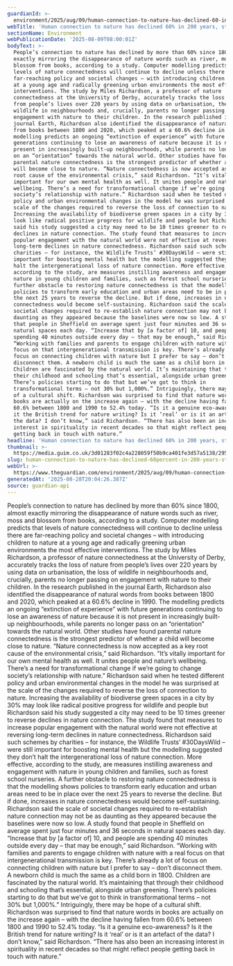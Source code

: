 ```yaml
---
guardianId: >-
  environment/2025/aug/09/human-connection-to-nature-has-declined-60-in-200-years-study-finds
webTitle: 'Human connection to nature has declined 60% in 200 years, study finds'
sectionName: Environment
webPublicationDate: '2025-08-09T08:00:01Z'
bodyText: >-
  People’s connection to nature has declined by more than 60% since 1800, almost
  exactly mirroring the disappearance of nature words such as river, moss and
  blossom from books, according to a study. Computer modelling predicts that
  levels of nature connectedness will continue to decline unless there are
  far-reaching policy and societal changes – with introducing children to nature
  at a young age and radically greening urban environments the most effective
  interventions. The study by Miles Richardson, a professor of nature
  connectedness at the University of Derby, accurately tracks the loss of nature
  from people’s lives over 220 years by using data on urbanisation, the loss of
  wildlife in neighbourhoods and, crucially, parents no longer passing on
  engagement with nature to their children. In the research published in the
  journal Earth, Richardson also identified the disappearance of natural words
  from books between 1800 and 2020, which peaked at a 60.6% decline in 1990. The
  modelling predicts an ongoing “extinction of experience” with future
  generations continuing to lose an awareness of nature because it is not
  present in increasingly built-up neighbourhoods, while parents no longer pass
  on an “orientation” towards the natural world. Other studies have found
  parental nature connectedness is the strongest predictor of whether a child
  will become close to nature. “Nature connectedness is now accepted as a key
  root cause of the environmental crisis,” said Richardson. “It’s vitally
  important for our own mental health as well. It unites people and nature’s
  wellbeing. There’s a need for transformational change if we’re going to change
  society’s relationship with nature.” Richardson said when he tested different
  policy and urban environmental changes in the model he was surprised at the
  scale of the changes required to reverse the loss of connection to nature.
  Increasing the availability of biodiverse green spaces in a city by 30% may
  look like radical positive progress for wildlife and people but Richardson
  said his study suggested a city may need to be 10 times greener to reverse
  declines in nature connection. The study found that measures to increase
  popular engagement with the natural world were not effective at reversing
  long-term declines in nature connectedness. Richardson said such schemes by
  charities – for instance, the Wildlife Trusts’ #30DaysWild – were still
  important for boosting mental health but the modelling suggested they don’t
  halt the intergenerational loss of nature connection. More effective,
  according to the study, are measures instilling awareness and engagement with
  nature in young children and families, such as forest school nurseries. A
  further obstacle to restoring nature connectedness is that the modelling shows
  policies to transform early education and urban areas need to be in place over
  the next 25 years to reverse the decline. But if done, increases in nature
  connectedness would become self-sustaining. Richardson said the scale of
  societal changes required to re-establish nature connection may not be as
  daunting as they appeared because the baselines were now so low. A study found
  that people in Sheffield on average spent just four minutes and 36 seconds in
  natural spaces each day. “Increase that by [a factor of] 10, and people are
  spending 40 minutes outside every day – that may be enough,” said Richardson.
  “Working with families and parents to engage children with nature with a real
  focus on that intergenerational transmission is key. There’s already a lot of
  focus on connecting children with nature but I prefer to say – don’t
  disconnect them. A newborn child is much the same as a child born in 1800.
  Children are fascinated by the natural world. It’s maintaining that through
  their childhood and schooling that’s essential, alongside urban greening.
  There’s policies starting to do that but we’ve got to think in
  transformational terms – not 30% but 1,000%.” Intriguingly, there may be hope
  of a cultural shift. Richardson was surprised to find that nature words in
  books are actually on the increase again – with the decline having fallen from
  60.6% between 1800 and 1990 to 52.4% today. “Is it a genuine eco-awareness? Is
  it the British trend for nature writing? Is it ‘real’ or is it an artefact of
  the data? I don’t know,” said Richardson. “There has also been an increasing
  interest in spirituality in recent decades so that might reflect people
  getting back in touch with nature.”
headline: 'Human connection to nature has declined 60% in 200 years, study finds'
thumbnail: >-
  https://media.guim.co.uk/3d01283f02c4a228059f50b9ca401fe3d57a5138/295_0_4560_3648/500.jpg
slug: human-connection-to-nature-has-declined-60percent-in-200-years-study-finds
webUrl: >-
  https://www.theguardian.com/environment/2025/aug/09/human-connection-to-nature-has-declined-60-in-200-years-study-finds
generatedAt: '2025-08-28T20:04:26.387Z'
source: guardian-api
---
```

People’s connection to nature has declined by more than 60% since 1800, almost exactly mirroring the disappearance of nature words such as river, moss and blossom from books, according to a study. Computer modelling predicts that levels of nature connectedness will continue to decline unless there are far-reaching policy and societal changes – with introducing children to nature at a young age and radically greening urban environments the most effective interventions. The study by Miles Richardson, a professor of nature connectedness at the University of Derby, accurately tracks the loss of nature from people’s lives over 220 years by using data on urbanisation, the loss of wildlife in neighbourhoods and, crucially, parents no longer passing on engagement with nature to their children. In the research published in the journal Earth, Richardson also identified the disappearance of natural words from books between 1800 and 2020, which peaked at a 60.6% decline in 1990. The modelling predicts an ongoing “extinction of experience” with future generations continuing to lose an awareness of nature because it is not present in increasingly built-up neighbourhoods, while parents no longer pass on an “orientation” towards the natural world. Other studies have found parental nature connectedness is the strongest predictor of whether a child will become close to nature. “Nature connectedness is now accepted as a key root cause of the environmental crisis,” said Richardson. “It’s vitally important for our own mental health as well. It unites people and nature’s wellbeing. There’s a need for transformational change if we’re going to change society’s relationship with nature.” Richardson said when he tested different policy and urban environmental changes in the model he was surprised at the scale of the changes required to reverse the loss of connection to nature. Increasing the availability of biodiverse green spaces in a city by 30% may look like radical positive progress for wildlife and people but Richardson said his study suggested a city may need to be 10 times greener to reverse declines in nature connection. The study found that measures to increase popular engagement with the natural world were not effective at reversing long-term declines in nature connectedness. Richardson said such schemes by charities – for instance, the Wildlife Trusts’ #30DaysWild – were still important for boosting mental health but the modelling suggested they don’t halt the intergenerational loss of nature connection. More effective, according to the study, are measures instilling awareness and engagement with nature in young children and families, such as forest school nurseries. A further obstacle to restoring nature connectedness is that the modelling shows policies to transform early education and urban areas need to be in place over the next 25 years to reverse the decline. But if done, increases in nature connectedness would become self-sustaining. Richardson said the scale of societal changes required to re-establish nature connection may not be as daunting as they appeared because the baselines were now so low. A study found that people in Sheffield on average spent just four minutes and 36 seconds in natural spaces each day. “Increase that by [a factor of] 10, and people are spending 40 minutes outside every day – that may be enough,” said Richardson. “Working with families and parents to engage children with nature with a real focus on that intergenerational transmission is key. There’s already a lot of focus on connecting children with nature but I prefer to say – don’t disconnect them. A newborn child is much the same as a child born in 1800. Children are fascinated by the natural world. It’s maintaining that through their childhood and schooling that’s essential, alongside urban greening. There’s policies starting to do that but we’ve got to think in transformational terms – not 30% but 1,000%.” Intriguingly, there may be hope of a cultural shift. Richardson was surprised to find that nature words in books are actually on the increase again – with the decline having fallen from 60.6% between 1800 and 1990 to 52.4% today. “Is it a genuine eco-awareness? Is it the British trend for nature writing? Is it ‘real’ or is it an artefact of the data? I don’t know,” said Richardson. “There has also been an increasing interest in spirituality in recent decades so that might reflect people getting back in touch with nature.”
